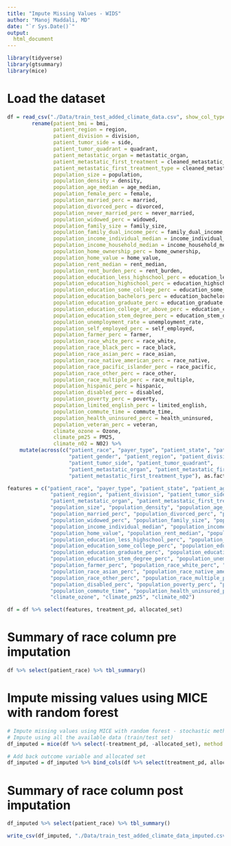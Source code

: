 ```yaml
---
title: "Impute Missing Values - WIDS"
author: "Manoj Maddali, MD"
date: "`r Sys.Date()`"
output:
  html_document
---
```


```r
library(tidyverse)
library(gtsummary)
library(mice)
```

# Load the dataset
``` r
df = read_csv("./Data/train_test_added_climate_data.csv", show_col_types = FALSE) %>%
        rename(patient_bmi = bmi,
               patient_region = region,
               patient_division = division,
               patient_tumor_side = side,
               patient_tumor_quadrant = quadrant,
               patient_metastatic_organ = metastatic_organ,
               patient_metastatic_first_treatment = cleaned_metastatic_first_treatment,
               patient_metastatic_first_treatment_type = cleaned_metastatic_first_treatment_type,
               population_size = population,
               population_density = density,
               population_age_median = age_median,
               population_female_perc = female,
               population_married_perc = married,
               population_divorced_perc = divorced,
               population_never_married_perc = never_married,
               population_widowed_perc = widowed,
               population_family_size = family_size,
               population_family_dual_income_perc = family_dual_income,
               population_income_individual_median = income_individual_median,
               population_income_household_median = income_household_median,
               population_home_ownership_perc = home_ownership,
               population_home_value = home_value,
               population_rent_median = rent_median,
               population_rent_burden_perc = rent_burden,
               population_education_less_highschool_perc = education_less_highschool,
               population_education_highschool_perc = education_highschool,
               population_education_some_college_perc = education_some_college,
               population_education_bachelors_perc = education_bachelors,
               population_education_graduate_perc = education_graduate,
               population_education_college_or_above_perc = education_college_or_above,
               population_education_stem_degree_perc = education_stem_degree,
               population_unemployment_rate = unemployment_rate,
               population_self_employed_perc = self_employed,
               population_farmer_perc = farmer,
               population_race_white_perc = race_white,
               population_race_black_perc = race_black,
               population_race_asian_perc = race_asian,
               population_race_native_american_perc = race_native,
               population_race_pacific_islander_perc = race_pacific,
               population_race_other_perc = race_other,
               population_race_multiple_perc = race_multiple,
               population_hispanic_perc = hispanic,
               population_disabled_perc = disabled,
               population_poverty_perc = poverty,
               population_limited_english_perc = limited_english,
               population_commute_time = commute_time,
               population_health_uninsured_perc = health_uninsured,
               population_veteran_perc = veteran,
               climate_ozone = Ozone,
               climate_pm25 = PM25,
               climate_n02 = N02) %>%
    mutate(across(c("patient_race", "payer_type", "patient_state", "patient_zip3", 
                    "patient_gender", "patient_region", "patient_division", 
                    "patient_tumor_side", "patient_tumor_quadrant",
                    "patient_metastatic_organ", "patient_metastatic_first_treatment",
                    "patient_metastatic_first_treatment_type"), as.factor))

features = c("patient_race", "payer_type", "patient_state", "patient_age", "patient_gender", "patient_bmi",
              "patient_region", "patient_division", "patient_tumor_side", "patient_tumor_quadrant",
              "patient_metastatic_organ", "patient_metastatic_first_treatment", "patient_metastatic_first_treatment_type",
              "population_size", "population_density", "population_age_median", "population_female_perc",
              "population_married_perc", "population_divorced_perc", "population_never_married_perc",
              "population_widowed_perc", "population_family_size", "population_family_dual_income_perc",
              "population_income_individual_median", "population_income_household_median", "population_home_ownership_perc",
              "population_home_value", "population_rent_median", "population_rent_burden_perc",
              "population_education_less_highschool_perc", "population_education_highschool_perc",
              "population_education_some_college_perc", "population_education_bachelors_perc",
              "population_education_graduate_perc", "population_education_college_or_above_perc",
              "population_education_stem_degree_perc", "population_unemployment_rate", "population_self_employed_perc",
              "population_farmer_perc", "population_race_white_perc", "population_race_black_perc",
              "population_race_asian_perc", "population_race_native_american_perc", "population_race_pacific_islander_perc",
              "population_race_other_perc", "population_race_multiple_perc", "population_hispanic_perc",
              "population_disabled_perc", "population_poverty_perc", "population_limited_english_perc",
              "population_commute_time", "population_health_uninsured_perc", "population_veteran_perc",
              "climate_ozone", "climate_pm25", "climate_n02")

df = df %>% select(features, treatment_pd, allocated_set)
```

# Summary of race column pre imputation
``` r
df %>% select(patient_race) %>% tbl_summary()
```

# Impute missing values using MICE with random forest
``` r
# Impute missing values using MICE with random forest - stochastic method rather than linear due to imbalance of race category
# Impute using all the available data (train/test set)
df_imputed = mice(df %>% select(-treatment_pd, -allocated_set), method = "rf", seed = 123) %>% complete()

# Add back outcome variable and allocated set
df_imputed = df_imputed %>% bind_cols(df %>% select(treatment_pd, allocated_set))
```

# Summary of race column post imputation
``` r
df_imputed %>% select(patient_race) %>% tbl_summary()

write_csv(df_imputed, "./Data/train_test_added_climate_data_imputed.csv")
```